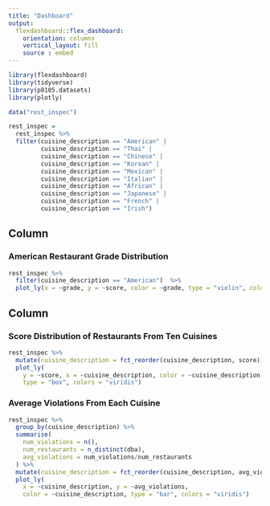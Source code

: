 ```yaml
---
title: "Dashboard"
output: 
  flexdashboard::flex_dashboard:
    orientation: columns
    vertical_layout: fill
    source : embed
---
```


```r
library(flexdashboard)
library(tidyverse)
library(p8105.datasets)
library(plotly)
```

```r
data("rest_inspec")

rest_inspec = 
  rest_inspec %>% 
  filter(cuisine_description == "American" |
         cuisine_description == "Thai" |
         cuisine_description == "Chinese" |
         cuisine_description == "Korean" |
         cuisine_description == "Mexican" |
         cuisine_description == "Italian" |
         cuisine_description == "African" |
         cuisine_description == "Japanese" |
         cuisine_description == "French" |
         cuisine_description == "Irish")
```

Column {data-width=650}
-----------------------------------------------------------------------

### American Restaurant Grade Distribution

```r
rest_inspec %>% 
  filter(cuisine_description == "American")  %>% 
  plot_ly(x = ~grade, y = ~score, color = ~grade, type = "violin", colors = "viridis")
```

Column {data-width=350}
-----------------------------------------------------------------------

### Score Distribution of Restaurants From Ten Cuisines

```r
rest_inspec %>% 
  mutate(cuisine_description = fct_reorder(cuisine_description, score)) %>% 
  plot_ly(
    y = ~score, x = ~cuisine_description, color = ~cuisine_description, 
    type = "box", colors = "viridis")
```

### Average Violations From Each Cuisine

```r
rest_inspec %>% 
  group_by(cuisine_description) %>% 
  summarise(
    num_violations = n(),
    num_restaurants = n_distinct(dba),
    avg_violations = num_violations/num_restaurants
  ) %>% 
  mutate(cuisine_description = fct_reorder(cuisine_description, avg_violations)) %>% 
  plot_ly(
    x = ~cuisine_description, y = ~avg_violations, 
    color = ~cuisine_description, type = "bar", colors = "viridis")

```

